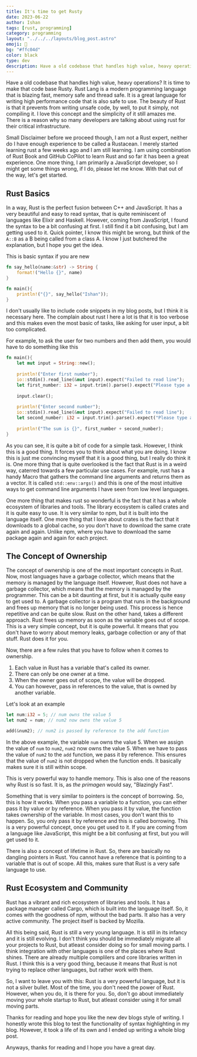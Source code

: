 ```yaml
---
title: It's time to get Rusty
date: 2023-06-22
author: Ishan
tags: [rust, programming]
category: programming
layout: "../../../layouts/blog_post.astro"
emoji: 🔗
bg: "#ffc04d"
color: black
type: dev
description: Have a old codebase that handles high value, heavy operations? It is time to make that code base Rusty.
---
```


Have a old codebase that handles high value, heavy operations? It is time to make that code base Rusty.
Rust Lang is a modern programming language that is blazing fast, memory safe and thread safe.
It is a great language for writing high performance code that is also safe to use.
The beauty of Rust is that it prevents from writing unsafe code, by well, to put it simply, not compiling it.
I love this concept and the simplicity of it still amazes me.
There is a reason why so many developers are talking about using rust for their critical infrastructure.

Small Disclaimer before we proceed though, I am not a Rust expert, neither do I have enough experience to be called a Rustacean.
I merely started learning rust a few weeks ago and I am still learning.
I am using combination of Rust Book and GitHub CoPilot to learn Rust and so far it has been a great experience.
One more thing, I am primarily a JavaScript developer, so I might get some things wrong, if I do, please let me know.
With that out of the way, let's get started.

## Rust Basics

In a way, Rust is the perfect fusion between C++ and JavaScript.
It has a very beautiful and easy to read syntax, that is quite reminiscent of languages like Elixir and Haskell.
However, coming from JavaScript, I found the syntax to be a bit confusing at first.
I still find it a bit confusing, but I am getting used to it.
Quick pointer, I know this might be wrong, but think of the `A::B` as a B being called from a class A.
I know I just butchered the explanation, but I hope you get the idea.

This is basic syntax if you are new

```rust
fn say_hello(name:&str) -> String {
    format!("Hello {}", name)
}

fn main(){
    println!("{}", say_hello("Ishan"));
}
```

I don't usually like to include code snippets in my blog posts, but I think it is necessary here.
The complain about rust I here a lot is that it is too verbose and this makes even the most basic of tasks,
like asking for user input, a bit too complicated.

For example, to ask the user for two numbers and then add them, you would have to do something like this

```rust
fn main(){
    let mut input = String::new();
    
    println!("Enter first number");
    io::stdin().read_line(&mut input).expect("Failed to read line");
    let first_number: i32 = input.trim().parse().expect("Please type a number!");
    
    input.clear();
    
    println!("Enter second number");
    io::stdin().read_line(&mut input).expect("Failed to read line");
    let second_number: i32 = input.trim().parse().expect("Please type a number!");
    
    println!("The sum is {}", first_number + second_number);
}
```

As you can see, it is quite a bit of code for a simple task.
However, I think this is a good thing.
It forces you to think about what you are doing.
I know this is just me convincing myself that it is a good thing, but I really do think it is.
One more thing that is quite overlooked is the fact that Rust is in a weird way, caterred towards a few particular use cases.
For example, rust has a handy Macro that gathers the command line arguments and returns them as a vector.
It is called `std::env::args()` and this is one of the most intuitive ways to get command line arguments I have seen from low level languages.

One more thing that makes rust so wonderful is the fact that it has a whole ecosystem of libraries and tools.
The library ecosystem is called crates and it is quite easy to use.
It is very similar to npm, but it is built into the language itself.
One more thing that I love about crates is the fact that it downloads to a global cache, so you don't have to download the same crate again and again.
Unlike npm, where you have to download the same package again and again for each project.

## The Concept of Ownership

The concept of ownership is one of the most important concepts in Rust.
Now, most languages have a garbage collector, which means that the memory is managed by the language itself.
However, Rust does not have a garbage collector, which means that the memory is managed by the programmer.
This can be a bit daunting at first, but it is actually quite easy to get used to.
A garbage collector is a program that runs in the background and frees up memory that is no longer being used.
This process is hence repetitive and can be quite slow.
Rust on the other hand, takes a different approach.
Rust frees up memory as soon as the variable goes out of scope.
This is a very simple concept, but it is quite powerful.
It means that you don't have to worry about memory leaks, garbage collection or any of that stuff.
Rust does it for you.

Now, there are a few rules that you have to follow when it comes to ownership.

1. Each value in Rust has a variable that's called its owner.
2. There can only be one owner at a time.
3. When the owner goes out of scope, the value will be dropped.
4. You can however, pass in references to the value, that is owned by another variable.

Let's look at an example

```rust
let num:i32 = 5; // num owns the value 5
let num2 = num; // num2 now owns the value 5

add(&num2); // num2 is passed by reference to the add function
```

In the above example, the variable `num` owns the value 5.
When we assign the value of `num` to `num2`, `num2` now owns the value 5.
When we have to pass the value of `num2` to the `add` function, we pass it by reference.
This ensures that the value of `num2` is not dropped when the function ends.
It basically makes sure it is still within scope.

This is very powerful way to handle memory.
This is also one of the reasons why Rust is so fast.
It is, as *the primagen* would say, "Blazingly Fast".

Something that is very similar to pointers is the concept of borrowing.
So, this is how it works. When you pass a variable to a function, you can either pass it by value or by reference.
When you pass it by value, the function takes ownership of the variable.
In most cases, you don't want this to happen.
So, you only pass it by reference and this is called borrowing.
This is a very powerful concept, once you get used to it.
If you are coming from a language like JavaScript, this might be a bit confusing at first, but you will get used to it.

There is also a concept of lifetime in Rust.
So, there are basically no dangling pointers in Rust.
You cannot have a reference that is pointing to a variable that is out of scope.
All this, makes sure that Rust is a very safe language to use.

## Rust Ecosystem and Community

Rust has a vibrant and rich ecosystem of libraries and tools.
It has a package manager called Cargo, which is built into the language itself.
So, it comes with the goodness of npm, without the bad parts.
It also has a very active community.
The project itself is backed by Mozilla.

All this being said, Rust is still a very young language.
It is still in its infancy and it is still evolving.
I don't think you should be immediately migrate all your projects to Rust, 
but atleast consider doing so for small moving parts.
I think integration with other languages is one of the places where Rust shines.
There are already multiple complilers and core libraries written in Rust.
I think this is a very good thing, because it means that Rust is not trying to replace other languages, but rather work with them.

So, I want to leave you with this:
Rust is a very powerful language, but it is not a silver bullet.
Most of the time, you don't need the power of Rust.
However, when you do, it is there for you.
So, don't go about immediately moving your whole startup to Rust, but atleast consider using it for small moving parts.

Thanks for reading and hope you like the new dev blogs style of writing.
I honestly wrote this blog to test the functionality of syntax highlighting in my blog.
However, it took a life of its own and I ended up writing a whole blog post.

Anyways, thanks for reading and I hope you have a great day. 